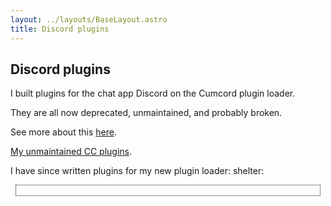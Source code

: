 ```yaml
---
layout: ../layouts/BaseLayout.astro
title: Discord plugins
---
```



## Discord plugins

I built plugins for the chat app Discord on the Cumcord plugin loader.

They are all now deprecated, unmaintained, and probably broken.

See more about this [here](/client_mods).

[My unmaintained CC plugins](https://yellowsink.github.io/cc-plugins).

I have since written plugins for my new plugin loader: shelter:

<div style="margin: .5rem; padding: .5rem; border: 1px dotted currentColor">
	<MarkdownLoader src="https://raw.githubusercontent.com/yellowsink/shelter-plugins/master/README.md" />
</div>
